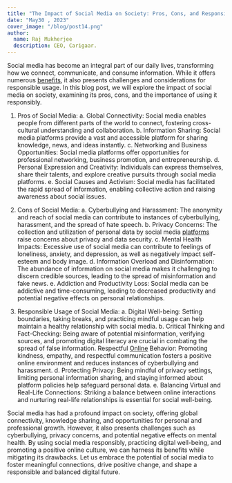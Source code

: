 ```yaml
---
title: "The Impact of Social Media on Society: Pros, Cons, and Responsible Usage"
date: "May30 , 2023"
cover_image: "/blog/post14.png"
author:
  name: Raj Mukherjee
  description: CEO, Carigaar.
---
```


Social media has become an integral part of our daily lives, transforming how we connect, communicate, and consume information. While it offers numerous [benefits](https://loveorganization.ca/qc/en/social-media-influence?gclid=Cj0KCQjwmtGjBhDhARIsAEqfDEe0F_7_TysAkPY1y379A78MmMTSlM5PfMXRa0BhJwEjk_9BGRy8ihwaAqnMEALw_wcB), it also presents challenges and considerations for responsible usage. In this blog post, we will explore the impact of social media on society, examining its pros, cons, and the importance of using it responsibly.

1. Pros of Social Media: a. Global Connectivity: Social media enables people from different parts of the world to connect, fostering cross-cultural understanding and collaboration. b. Information Sharing: Social media platforms provide a vast and accessible platform for sharing knowledge, news, and ideas instantly. c. Networking and Business Opportunities: Social media platforms offer opportunities for professional networking, business promotion, and entrepreneurship. d. Personal Expression and Creativity: Individuals can express themselves, share their talents, and explore creative pursuits through social media platforms. e. Social Causes and Activism: Social media has facilitated the rapid spread of information, enabling collective action and raising awareness about social issues.

2. Cons of Social Media: a. Cyberbullying and Harassment: The anonymity and reach of social media can contribute to instances of cyberbullying, harassment, and the spread of hate speech. b. Privacy Concerns: The collection and utilization of personal data by social media [platforms](https://www.lewisu.edu/experts/wordpress/index.php/the-pros-and-cons-of-using-social-media/) raise concerns about privacy and data security. c. Mental Health Impacts: Excessive use of social media can contribute to feelings of loneliness, anxiety, and depression, as well as negatively impact self-esteem and body image. d. Information Overload and Disinformation: The abundance of information on social media makes it challenging to discern credible sources, leading to the spread of misinformation and fake news. e. Addiction and Productivity Loss: Social media can be addictive and time-consuming, leading to decreased productivity and potential negative effects on personal relationships.

3. Responsible Usage of Social Media: a. Digital Well-being: Setting boundaries, taking breaks, and practicing mindful usage can help maintain a healthy relationship with social media. b. Critical Thinking and Fact-Checking: Being aware of potential misinformation, verifying sources, and promoting digital literacy are crucial in combating the spread of false information. Respectful [Online](https://socialnetworking.procon.org/) Behavior: Promoting kindness, empathy, and respectful communication fosters a positive online environment and reduces instances of cyberbullying and harassment. d. Protecting Privacy: Being mindful of privacy settings, limiting personal information sharing, and staying informed about platform policies help safeguard personal data. e. Balancing Virtual and Real-Life Connections: Striking a balance between online interactions and nurturing real-life relationships is essential for social well-being.

Social media has had a profound impact on society, offering global connectivity, knowledge sharing, and opportunities for personal and professional growth. However, it also presents challenges such as cyberbullying, privacy concerns, and potential negative effects on mental health. By using social media responsibly, practicing digital well-being, and promoting a positive online culture, we can harness its benefits while mitigating its drawbacks. Let us embrace the potential of social media to foster meaningful connections, drive positive change, and shape a responsible and balanced digital future.
